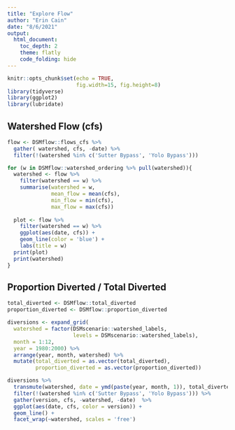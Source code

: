 ```yaml
---
title: "Explore Flow"
author: "Erin Cain"
date: "8/6/2021"
output: 
  html_document:
    toc_depth: 2
    theme: flatly
    code_folding: hide
---
```


```r
knitr::opts_chunk$set(echo = TRUE,
                      fig.width=15, fig.height=8)
library(tidyverse)
library(ggplot2)
library(lubridate)
```

## Watershed Flow (cfs)

```r
flow <- DSMflow::flows_cfs %>%
  gather( watershed, cfs, -date) %>%
  filter(!(watershed %in% c('Sutter Bypass', 'Yolo Bypass'))) 

for (w in DSMflow::watershed_ordering %>% pull(watershed)){
  watershed <- flow %>% 
    filter(watershed == w) %>% 
    summarise(watershed = w, 
              mean_flow = mean(cfs), 
              min_flow = min(cfs), 
              max_flow = max(cfs))
  
  plot <- flow %>% 
    filter(watershed == w) %>% 
    ggplot(aes(date, cfs)) +
    geom_line(color = 'blue') +
    labs(title = w)
  print(plot)
  print(watershed)
} 
```

## Proportion Diverted / Total Diverted
```r
total_diverted <- DSMflow::total_diverted
proportion_diverted <- DSMflow::proportion_diverted

diversions <- expand_grid(
  watershed = factor(DSMscenario::watershed_labels, 
                     levels = DSMscenario::watershed_labels),
  month = 1:12,
  year = 1980:2000) %>%
  arrange(year, month, watershed) %>%
  mutate(total_diverted = as.vector(total_diverted),
         proportion_diverted = as.vector(proportion_diverted))

diversions %>% 
  transmute(watershed, date = ymd(paste(year, month, 1)), total_diverted, proportion_diverted) %>% 
  filter(!(watershed %in% c('Sutter Bypass', 'Yolo Bypass'))) %>% 
  gather(version, cfs, -watershed, -date)  %>% 
  ggplot(aes(date, cfs, color = version)) +
  geom_line() +
  facet_wrap(~watershed, scales = 'free')


```

